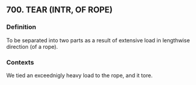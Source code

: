## 700. TEAR (INTR, OF ROPE)
### Definition
To be separated into two parts as a result of extensive load in lengthwise direction (of a rope).

### Contexts
We tied an exceednigly heavy load to the rope, and it tore.

